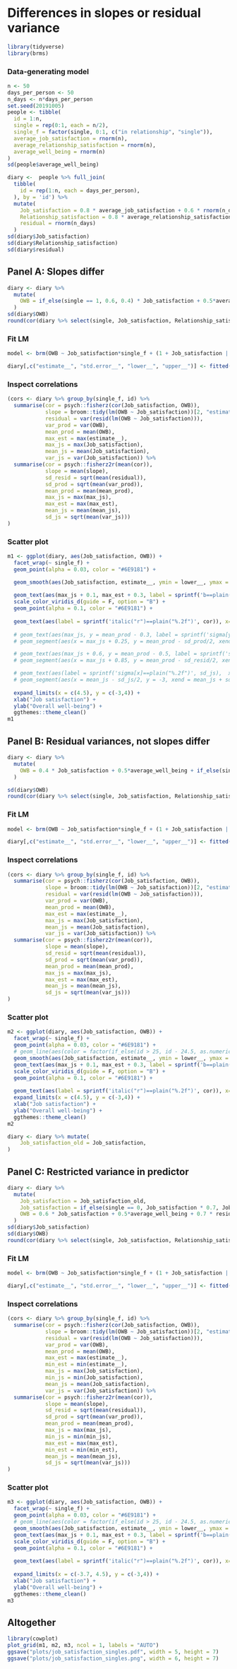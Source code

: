 # Differences in slopes or residual variance

```r
library(tidyverse)
library(brms)
```

### Data-generating model
```r
n <- 50
days_per_person <- 50
n_days <- n*days_per_person
set.seed(20191005)
people <- tibble(
  id = 1:n,
  single = rep(0:1, each = n/2),
  single_f = factor(single, 0:1, c("in relationship", "single")),
  average_job_satisfaction = rnorm(n),
  average_relationship_satisfaction = rnorm(n),
  average_well_being = rnorm(n)
)
sd(people$average_well_being)

diary <-  people %>% full_join(
  tibble(
    id = rep(1:n, each = days_per_person),
  ), by = 'id') %>% 
  mutate(
    Job_satisfaction = 0.8 * average_job_satisfaction + 0.6 * rnorm(n_days),
    Relationship_satisfaction = 0.8 * average_relationship_satisfaction + 0.6 * rnorm(n_days),
    residual = rnorm(n_days)
  )
sd(diary$Job_satisfaction)
sd(diary$Relationship_satisfaction)
sd(diary$residual)
```

## Panel A: Slopes differ
```r
diary <- diary %>%  
  mutate(
    OWB = if_else(single == 1, 0.6, 0.4) * Job_satisfaction + 0.5*average_well_being + 0.7 * residual
  )
sd(diary$OWB)
round(cor(diary %>% select(single, Job_satisfaction, Relationship_satisfaction, OWB)),2)
```

### Fit LM
```r
model <- brm(OWB ~ Job_satisfaction*single_f + (1 + Job_satisfaction | id), data = diary, cores = 4, backend = "cmdstanr", file = "models/slopes_differ")

diary[,c("estimate__", "std.error__", "lower__", "upper__")] <- fitted(model, re_formula = NA)
```


### Inspect correlations
```r
(cors <- diary %>% group_by(single_f, id) %>%
  summarise(cor = psych::fisherz(cor(Job_satisfaction, OWB)),
            slope = broom::tidy(lm(OWB ~ Job_satisfaction))[2, "estimate"][[1]],
            residual = var(resid(lm(OWB ~ Job_satisfaction))),
            var_prod = var(OWB),
            mean_prod = mean(OWB),
            max_est = max(estimate__),
            max_js = max(Job_satisfaction),
            mean_js = mean(Job_satisfaction),
            var_js = var(Job_satisfaction)) %>% 
  summarise(cor = psych::fisherz2r(mean(cor)),
            slope = mean(slope),
            sd_resid = sqrt(mean(residual)),
            sd_prod = sqrt(mean(var_prod)),
            mean_prod = mean(mean_prod),
            max_js = max(max_js),
            max_est = max(max_est),
            mean_js = mean(mean_js),
            sd_js = sqrt(mean(var_js)))
)
```

### Scatter plot
```r

m1 <- ggplot(diary, aes(Job_satisfaction, OWB)) +
  facet_wrap(~ single_f) +
  geom_point(alpha = 0.03, color = "#6E9181") +

  geom_smooth(aes(Job_satisfaction, estimate__, ymin = lower__, ymax = upper__), stat = 'identity', color = 'black') +
  
  geom_text(aes(max_js + 0.1, max_est + 0.3, label = sprintf('b==plain("%.2f")', slope)), data = cors, hjust = 0, parse = TRUE, size = 3) +
  scale_color_viridis_d(guide = F, option = "B") +   
  geom_point(alpha = 0.1, color = "#6E9181") +
  
  geom_text(aes(label = sprintf('italic("r")==plain("%.2f")', cor)), x= -3, y=2.5, data = cors, hjust = 0, parse = TRUE, size = 3) +
  
  # geom_text(aes(max_js, y = mean_prod - 0.3, label = sprintf('sigma[y]==plain("%.2f")', sd_prod)),, data = cors, hjust = 0, parse = TRUE, size = 3, angle = 90) +
  # geom_segment(aes(x = max_js + 0.25, y = mean_prod - sd_prod/2, xend = max_js + 0.25, yend = mean_prod + sd_prod/2), data = cors, size = 1, color = "#219FD8") +

  # geom_text(aes(max_js + 0.6, y = mean_prod - 0.5, label = sprintf('sigma[res(y)]==plain("%.2f")', sd_resid)),, data = cors, hjust = 0, parse = TRUE, size = 3, angle = 90) +
  # geom_segment(aes(x = max_js + 0.85, y = mean_prod - sd_resid/2, xend = max_js + 0.85, yend = mean_prod + sd_resid/2), data = cors, size = 1, color = "#219FD8") +

  # geom_text(aes(label = sprintf('sigma[x]==plain("%.2f")', sd_js),  x= mean_js - 0.5, y = -2.8), data = cors, hjust = 0, parse = TRUE, size = 3) +
  # geom_segment(aes(x = mean_js - sd_js/2, y = -3, xend = mean_js + sd_js/2, yend = -3), data = cors, size = 1, color = "#219FD8") +
  
  expand_limits(x = c(4.5), y = c(-3,4)) +
  xlab("Job satisfaction") +
  ylab("Overall well-being") +
  ggthemes::theme_clean()
m1
```


## Panel B: Residual variances, not slopes differ
```r
diary <- diary %>% 
  mutate(
    OWB = 0.4 * Job_satisfaction + 0.5*average_well_being + if_else(single == 1, 0, 0.8) * Relationship_satisfaction + 0.5 * residual
  )

sd(diary$OWB)
round(cor(diary %>% select(single, Job_satisfaction, Relationship_satisfaction, OWB)),2)
```

### Fit LM
```r
model <- brm(OWB ~ Job_satisfaction*single_f + (1 + Job_satisfaction | id), data = diary, cores = 4, backend = "cmdstanr", file = "models/corrs_differ_not_slopes")

diary[,c("estimate__", "std.error__", "lower__", "upper__")] <- fitted(model, re_formula = NA)
```


### Inspect correlations
```r
(cors <- diary %>% group_by(single_f, id) %>%
  summarise(cor = psych::fisherz(cor(Job_satisfaction, OWB)),
            slope = broom::tidy(lm(OWB ~ Job_satisfaction))[2, "estimate"][[1]],
            residual = var(resid(lm(OWB ~ Job_satisfaction))),
            var_prod = var(OWB),
            mean_prod = mean(OWB),
            max_est = max(estimate__),
            max_js = max(Job_satisfaction),
            mean_js = mean(Job_satisfaction),
            var_js = var(Job_satisfaction)) %>% 
  summarise(cor = psych::fisherz2r(mean(cor)),
            slope = mean(slope),
            sd_resid = sqrt(mean(residual)),
            sd_prod = sqrt(mean(var_prod)),
            mean_prod = mean(mean_prod),
            max_js = max(max_js),
            max_est = max(max_est),
            mean_js = mean(mean_js),
            sd_js = sqrt(mean(var_js)))
)
```

### Scatter plot
```r

m2 <- ggplot(diary, aes(Job_satisfaction, OWB)) +
  facet_wrap(~ single_f) +
  geom_point(alpha = 0.03, color = "#6E9181") +
  # geom_line(aes(color = factor(if_else(id > 25, id - 24.5, as.numeric(id)))), stat = "smooth", method = 'lm', alpha = 0.3) +
  geom_smooth(aes(Job_satisfaction, estimate__, ymin = lower__, ymax = upper__), stat = 'identity', color = 'black') +
  geom_text(aes(max_js + 0.1, max_est + 0.3, label = sprintf('b==plain("%.2f")', slope)), data = cors, hjust = 0, parse = TRUE, size = 3) +
  scale_color_viridis_d(guide = F, option = "B") +   
  geom_point(alpha = 0.1, color = "#6E9181") +
  
  geom_text(aes(label = sprintf('italic("r")==plain("%.2f")', cor)), x= -3, y=2.5, data = cors, hjust = 0, parse = TRUE, size = 3) +
  expand_limits(x = c(4.5), y = c(-3,4)) +
  xlab("Job satisfaction") +
  ylab("Overall well-being") +
  ggthemes::theme_clean()
m2
```



```r
diary <- diary %>% mutate(
    Job_satisfaction_old = Job_satisfaction,
)
```

## Panel C: Restricted variance in predictor
```r
diary <- diary %>% 
  mutate(
    Job_satisfaction = Job_satisfaction_old,
    Job_satisfaction = if_else(single == 0, Job_satisfaction * 0.7, Job_satisfaction),
    OWB = 0.6 * Job_satisfaction + 0.5*average_well_being + 0.7 * residual
  )
sd(diary$Job_satisfaction)
sd(diary$OWB)
round(cor(diary %>% select(single, Job_satisfaction, Relationship_satisfaction, OWB)),2)
```


### Fit LM
```r
model <- brm(OWB ~ Job_satisfaction*single_f + (1 + Job_satisfaction | id), data = diary, cores = 4, backend = "cmdstanr", file = "models/restricted_pred")

diary[,c("estimate__", "std.error__", "lower__", "upper__")] <- fitted(model, re_formula = NA)
```


### Inspect correlations
```r
(cors <- diary %>% group_by(single_f, id) %>%
  summarise(cor = psych::fisherz(cor(Job_satisfaction, OWB)),
            slope = broom::tidy(lm(OWB ~ Job_satisfaction))[2, "estimate"][[1]],
            residual = var(resid(lm(OWB ~ Job_satisfaction))),
            var_prod = var(OWB),
            mean_prod = mean(OWB),
            max_est = max(estimate__),
            min_est = min(estimate__),
            max_js = max(Job_satisfaction),
            min_js = min(Job_satisfaction),
            mean_js = mean(Job_satisfaction),
            var_js = var(Job_satisfaction)) %>% 
  summarise(cor = psych::fisherz2r(mean(cor)),
            slope = mean(slope),
            sd_resid = sqrt(mean(residual)),
            sd_prod = sqrt(mean(var_prod)),
            mean_prod = mean(mean_prod),
            max_js = max(max_js),
            min_js = min(min_js),
            max_est = max(max_est),
            min_est = min(min_est),
            mean_js = mean(mean_js),
            sd_js = sqrt(mean(var_js)))
)
```

### Scatter plot
```r

m3 <- ggplot(diary, aes(Job_satisfaction, OWB)) +
  facet_wrap(~ single_f) +
  geom_point(alpha = 0.03, color = "#6E9181") +
  # geom_line(aes(color = factor(if_else(id > 25, id - 24.5, as.numeric(id)))), stat = "smooth", method = 'lm', alpha = 0.3) +
  geom_smooth(aes(Job_satisfaction, estimate__, ymin = lower__, ymax = upper__), stat = 'identity', color = 'black') +
  geom_text(aes(max_js + 0.1, max_est + 0.3, label = sprintf('b==plain("%.2f")', slope)), data = cors, hjust = 0, parse = TRUE, size = 3) +
  scale_color_viridis_d(guide = F, option = "B") +   
  geom_point(alpha = 0.1, color = "#6E9181") +
  
  geom_text(aes(label = sprintf('italic("r")==plain("%.2f")', cor)), x= -3, y=2.5, data = cors, hjust = 0, parse = TRUE, size = 3) +
  
  expand_limits(x = c(-3.7, 4.5), y = c(-3,4)) +
  xlab("Job satisfaction") +
  ylab("Overall well-being") +
  ggthemes::theme_clean()
m3
```


## Altogether
```r
library(cowplot)
plot_grid(m1, m2, m3, ncol = 1, labels = "AUTO")
ggsave("plots/job_satisfaction_singles.pdf", width = 5, height = 7)
ggsave("plots/job_satisfaction_singles.png", width = 6, height = 7)
```


